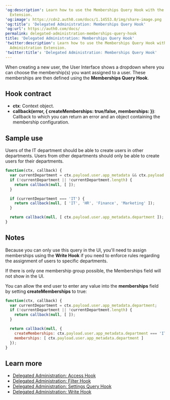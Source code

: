 ---
'og:description': Learn how to use the Memberships Query Hook with the Delegated Administration
  Extension.
'og:image': https://cdn2.auth0.com/docs/1.14553.0/img/share-image.png
'og:title': 'Delegated Administration: Memberships Query Hook'
'og:url': https://auth0.com/docs/
permalink: delegated-administration-memberships-query-hook
title: 'Delegated Administration: Memberships Query Hook'
'twitter:description': Learn how to use the Memberships Query Hook with the Delegated
  Administration Extension.
'twitter:title': 'Delegated Administration: Memberships Query Hook'
---
When creating a new user, the User Interface shows a dropdown where you can choose the membership(s) you want assigned to a user. These memberships are then defined using the **Memberships Query Hook**.

## Hook contract

* **ctx**: Context object.
* **callback(error, \{ createMemberships: true/false, memberships: })**: Callback to which you can return an error and an object containing the membership configuration.

## Sample use

Users of the IT department should be able to create users in other departments. Users from other departments should only be able to create users for their departments.

```javascript lines
function(ctx, callback) {
  var currentDepartment = ctx.payload.user.app_metadata && ctx.payload.user.app_metadata.department;
  if (!currentDepartment || !currentDepartment.length) {
    return callback(null, [ ]);
  }

  if (currentDepartment === 'IT') {
    return callback(null, [ 'IT', 'HR', 'Finance', 'Marketing' ]);
  }

  return callback(null, [ ctx.payload.user.app_metadata.department ]);
}
```






## Notes

Because you can only use this query in the UI, you'll need to assign memberships using the **Write Hook** if you need to enforce rules regarding the assignment of users to specific departments.

If there is only one membership group possible, the Memberships field will not show in the UI.

You can allow the end user to enter any value into the **memberships** field by setting **createMemberships** to true:

```javascript lines
function(ctx, callback) {
  var currentDepartment = ctx.payload.user.app_metadata.department;
  if (!currentDepartment || !currentDepartment.length) {
    return callback(null, [ ]);
  }

  return callback(null, {
    createMemberships: ctx.payload.user.app_metadata.department === 'IT' ? true : false,
    memberships: [ ctx.payload.user.app_metadata.department ]
  });
}
```






## Learn more

* [Delegated Administration: Access Hook](/docs/customize/extensions/delegated-administration-extension/delegated-administration-hooks/delegated-administration-access-hook)
* [Delegated Administration: Filter Hook](/docs/customize/extensions/delegated-administration-extension/delegated-administration-hooks/delegated-administration-filter-hook)
* [Delegated Administration: Settings Query Hook](/docs/customize/extensions/delegated-administration-extension/delegated-administration-hooks/delegated-administration-settings-query-hook)
* [Delegated Administration: Write Hook](/docs/customize/extensions/delegated-administration-extension/delegated-administration-hooks/delegated-administration-write-hook)